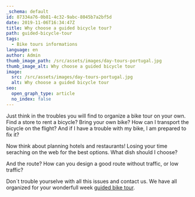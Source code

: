 ```yaml
---
_schema: default
id: 87334a76-0b81-4c32-9abc-8045b7a2bf5d
date: 2019-11-06T16:34:47Z
title: Why choose a guided bicycle tour?
path: guided-bicycle-tour
tags:
  - Bike tours informations
language: en
author: Admin
thumb_image_path: /src/assets/images/day-tours-portugal.jpg
thumb_image_alt: Why choose a guided bicycle tour
image:
  src: /src/assets/images/day-tours-portugal.jpg
  alt: Why choose a guided bicycle tour
seo:
  open_graph_type: article
  no_index: false
---
```

Just think in the troubles you will find to organize a bike tour on your own.
Find a store to rent a bicycle? Bring your own bike? How can I transport the
bicycle on the flight? And if I have a trouble with my bike, I am prepared to
fix it?

Now think about planning hotels and restaurants! Losing your time seraching on
the web for the best options. What dish should I choose?

And the route? How can you design a good route without traffic, or low traffic?

Don´t trouble yourselve with all this issues and contact us. We have all organized for your wonderfull week [guided bike tour](/bike-tours-in-portugal).

&nbsp;